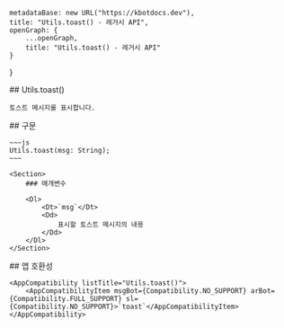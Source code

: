 
    metadataBase: new URL("https://kbotdocs.dev"),
    title: "Utils.toast() - 레거시 API",
    openGraph: {
        ...openGraph,
        title: "Utils.toast() - 레거시 API"
    }
}

<Section>
    ## Utils.toast()

    토스트 메시지를 표시합니다.
</Section>
<Section>
    ## 구문

    ~~~js
    Utils.toast(msg: String);
    ~~~

    <Section>
        ### 매개변수

        <Dl>
            <Dt>`msg`</Dt>
            <Dd>
                표시할 토스트 메시지의 내용
            </Dd>
        </Dl>
    </Section>
</Section>
<Section>
    ## 앱 호환성

    <AppCompatibility listTitle="Utils.toast()">
        <AppCompatibilityItem msgBot={Compatibility.NO_SUPPORT} arBot={Compatibility.FULL_SUPPORT} sl={Compatibility.NO_SUPPORT}>`toast`</AppCompatibilityItem>
    </AppCompatibility>
</Section>